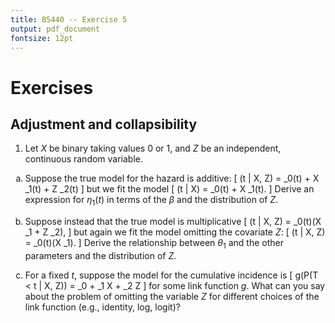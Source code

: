 ---
title: B5440 -- Exercise 5
output: pdf_document
fontsize: 12pt
---

# Exercises

## Adjustment and collapsibility

1. Let $X$ be binary taking values 0 or 1, and $Z$ be an independent, continuous random variable. 
a. Suppose the true model for the hazard is additive: 
\[
\alpha(t | X, Z) = \beta_0(t) + X \beta_1(t) + Z \beta_2(t)
\]
but we fit the model
\[
\alpha(t | X) = \eta_0(t) + X \eta_1(t).
\]
Derive an expression for $\eta_1(t)$ in terms of the $\beta$ and the distribution of $Z$. 

b. Suppose instead that the true model is multiplicative
\[
\alpha(t | X, Z) = \alpha_0(t)\exp(X \gamma_1 + Z \gamma_2), 
\]
but again we fit the model omitting the covariate $Z$: 
\[
\alpha(t | X, Z) = \alpha_0(t)\exp(X \theta_1). 
\]
Derive the relationship between $\theta_1$ and the other parameters and the distribution of $Z$. 

c. For a fixed $t$, suppose the model for the cumulative incidence is
\[
g(P(T < t | X, Z)) = \beta_0 + \beta_1 X + \beta_2 Z
\]
for some link function $g$. What can you say about the problem of omitting the variable $Z$ for different choices of the link function (e.g., identity, log, logit)? 


